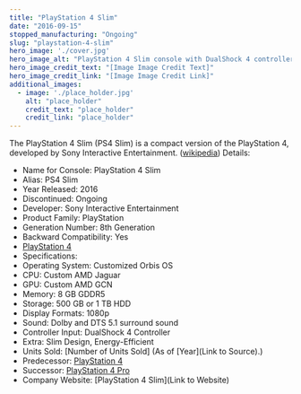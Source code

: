 ```yaml
---
title: "PlayStation 4 Slim"
date: "2016-09-15"
stopped_manufacturing: "Ongoing"
slug: "playstation-4-slim"
hero_image: './cover.jpg'
hero_image_alt: "PlayStation 4 Slim console with DualShock 4 controller"
hero_image_credit_text: "[Image Image Credit Text]"
hero_image_credit_link: "[Image Image Credit Link]"
additional_images:
  - image: './place_holder.jpg'
    alt: "place_holder"
    credit_text: "place_holder"
    credit_link: "place_holder"
---
```

The PlayStation 4 Slim (PS4 Slim) is a compact version of the PlayStation 4, developed by Sony Interactive Entertainment. ([wikipedia](https://en.wikipedia.org.org/wiki/PlayStation_4_Slim))
Details:
- Name for Console: PlayStation 4 Slim
- Alias: PS4 Slim
- Year Released: 2016
- Discontinued: Ongoing
- Developer: Sony Interactive Entertainment
- Product Family: PlayStation
- Generation Number: 8th Generation
- Backward Compatibility: Yes
- [PlayStation 4](../)
- Specifications:
- Operating System: Customized Orbis OS
- CPU: Custom AMD Jaguar
- GPU: Custom AMD GCN
- Memory: 8 GB GDDR5
- Storage: 500 GB or 1 TB HDD
- Display Formats: 1080p
- Sound: Dolby and DTS 5.1 surround sound
- Controller Input: DualShock 4 Controller
- Extra: Slim Design, Energy-Efficient
- Units Sold: [Number of Units Sold] (As of [Year](Link to Source).)
- Predecessor: [PlayStation 4](../)
- Successor: [PlayStation 4 Pro](../)
- Company Website: [PlayStation 4 Slim](Link to Website)
